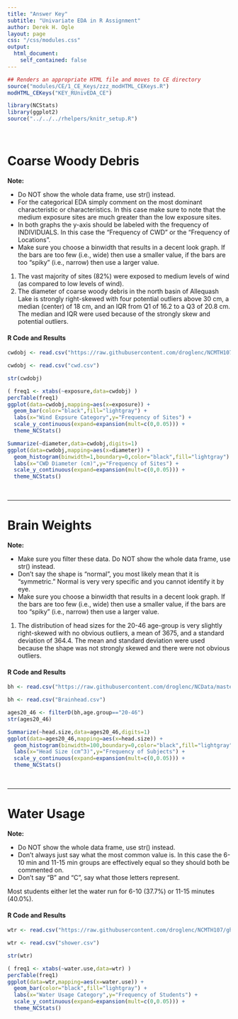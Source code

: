 ```yaml
---
title: "Answer Key"
subtitle: "Univariate EDA in R Assignment"
author: Derek H. Ogle
layout: page
css: "/css/modules.css"
output:
  html_document:
    self_contained: false
---
```


```r
## Renders an appropriate HTML file and moves to CE directory
source("modules/CE/1_CE_Keys/zzz_modHTML_CEKeys.R")
modHTML_CEKeys("KEY_RUnivEDA_CE")
```

```r
library(NCStats)
library(ggplot2)
source("../../../rhelpers/knitr_setup.R")
```

<br>

# Coarse Woody Debris

<div class="alert alert-warning">
<strong>Note:</strong>
<ul>
<li>Do NOT show the whole data frame, use str() instead.</li>
<li>For the categorical EDA simply comment on the most dominant characteristic or characteristics. In this case make sure to note that the medium exposure sites are much greater than the low exposure sites.</li>
<li>In both graphs the y-axis should be labeled with the frequency of INDIVIDUALS. In this case the "Frequency of CWD" or the "Frequency of Locations".</li>
<li>Make sure you choose a binwidth that results in a decent look graph. If the bars are too few (i.e., wide) then use a smaller value, if the bars are too "spiky" (i.e., narrow) then use a larger value.</li>
</ul>
</div>

1. The vast majority of sites (82%) were exposed to medium levels of wind (as compared to low levels of wind).
1. The diameter of coarse woody debris in the north basin of Allequash Lake is strongly right-skewed with four potential outliers above 30 cm, a median (center) of 18 cm, and an IQR from Q1 of 16.2 to a Q3 of 20.8 cm. The median and IQR were used because of the strongly skew and potential outliers.

#### R Code and Results
```r
cwdobj <- read.csv("https://raw.githubusercontent.com/droglenc/NCMTH107/gh-pages/modules/CE/1_CE_KEYS/cwd.csv")
```
```r
cwdobj <- read.csv("cwd.csv")
```
```r
str(cwdobj)
```
```r
( freq1 <- xtabs(~exposure,data=cwdobj) )
percTable(freq1)
ggplot(data=cwdobj,mapping=aes(x=exposure)) +
  geom_bar(color="black",fill="lightgray") +
  labs(x="Wind Expsure Category",y="Frequency of Sites") +
  scale_y_continuous(expand=expansion(mult=c(0,0.05))) +
  theme_NCStats()
```
```r
Summarize(~diameter,data=cwdobj,digits=1)
ggplot(data=cwdobj,mapping=aes(x=diameter)) +
  geom_histogram(binwidth=1,boundary=0,color="black",fill="lightgray") +
  labs(x="CWD Diameter (cm)",y="Frequency of Sites") +
  scale_y_continuous(expand=expansion(mult=c(0,0.05))) +
  theme_NCStats()
```

<br>

----

# Brain Weights

<div class="alert alert-warning">
<strong>Note:</strong>
<ul>
<li>Make sure you filter these data. Do NOT show the whole data frame, use str() instead.</li>
<li>Don't say the shape is "normal", you most likely mean that it is "symmetric." Normal is very very specific and you cannot identify it by eye.</li>
<li>Make sure you choose a binwidth that results in a decent look graph. If the bars are too few (i.e., wide) then use a smaller value, if the bars are too "spiky" (i.e., narrow) then use a larger value.</li>
</ul>
</div>

1. The distribution of head sizes for the 20-46 age-group is very slightly right-skewed with no obvious outliers, a mean of 3675, and a standard deviation of 364.4. The mean and standard deviation were used because the shape was not strongly skewed and there were not obvious outliers.

<!----
1. The distribution of head sizes for the 46+ age-group is very slightly right-skewed with no obvious outliers, a mean of 3598, and a standard deviation of  364. The mean and standard deviation were used because the shape was not strongly skewed and there were not obvious outliers.
---->

#### R Code and Results
```r
bh <- read.csv("https://raw.githubusercontent.com/droglenc/NCData/master/BrainHead.csv")
```
```r
bh <- read.csv("Brainhead.csv")
```
```r
ages20_46 <- filterD(bh,age.group=="20-46")
str(ages20_46)
```
```r
Summarize(~head.size,data=ages20_46,digits=1)
ggplot(data=ages20_46,mapping=aes(x=head.size)) +
  geom_histogram(binwidth=100,boundary=0,color="black",fill="lightgray") +
  labs(x="Head Size (cm^3)",y="Frequency of Subjects") +
  scale_y_continuous(expand=expansion(mult=c(0,0.05))) +
  theme_NCStats()
```

<br>

----

# Water Usage

<div class="alert alert-warning">
<strong>Note:</strong>
<ul>
<li>Do NOT show the whole data frame, use str() instead.</li>
<li>Don't always just say what the most common value is. In this case the 6-10 min and 11-15 min groups are effectively equal so they should both be commented on.</li>
<li>Don't say "B" and "C", say what those letters represent.</li>
</ul>
</div>

Most students either let the water run for 6-10 (37.7%) or 11-15 minutes (40.0%).

#### R Code and Results
```r
wtr <- read.csv("https://raw.githubusercontent.com/droglenc/NCMTH107/gh-pages/modules/CE/1_CE_KEYS/shower.csv")
```
```r
wtr <- read.csv("shower.csv")
```
```r
str(wtr)
```
```r
( freq1 <- xtabs(~water.use,data=wtr) )
percTable(freq1)
ggplot(data=wtr,mapping=aes(x=water.use)) +
  geom_bar(color="black",fill="lightgray") +
  labs(x="Water Usage Category",y="Frequency of Students") +
  scale_y_continuous(expand=expansion(mult=c(0,0.05))) +
  theme_NCStats()
```
